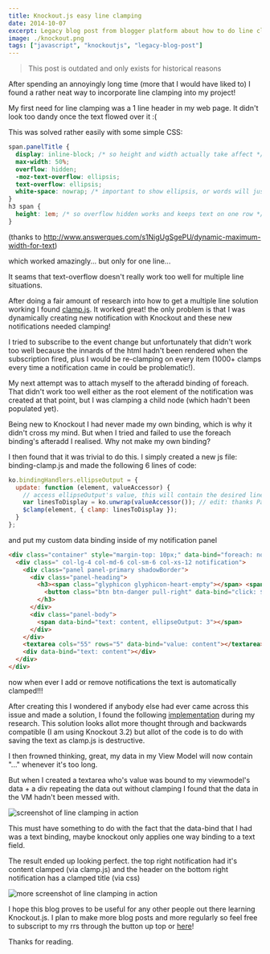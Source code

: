 ```yaml
---
title: Knockout.js easy line clamping
date: 2014-10-07
excerpt: Legacy blog post from blogger platform about how to do line clamping in Knockout.js
image: ./knockout.png
tags: ["javascript", "knockoutjs", "legacy-blog-post"]
---
```


> This post is outdated and only exists for historical reasons

After spending an annoyingly long time (more that I would have liked to)
I found a rather neat way to incorporate line clamping into my project!

My first need for line clamping was a 1 line header in my web page.
It didn't look too dandy once the text flowed over it :(

This was solved rather easily with some simple CSS:

```css
span.panelTitle {
  display: inline-block; /* so height and width actually take affect */
  max-width: 50%;
  overflow: hidden;
  -moz-text-overflow: ellipsis;
  text-overflow: ellipsis;
  white-space: nowrap; /* important to show ellipsis, or words will just be broken off */
}
h3 span {
  height: 1em; /* so overflow hidden works and keeps text on one row */
}
```

(thanks to http://www.answerques.com/s1NigUgSgePU/dynamic-maximum-width-for-text)

which worked amazingly... but only for one line...

It seams that text-overflow doesn't really work too well for multiple line situations.

After doing a fair amount of research into how to get a multiple line solution working I found [clamp.js](https://github.com/josephschmitt/Clamp.js/).
It worked great! the only problem is that I was dynamically creating new notification with Knockout and these
new notifications needed clamping!

I tried to subscribe to the event change but unfortunately that didn't work too well because the
innards of the html hadn't been rendered when the subscription fired,
plus I would be re-clamping on every item (1000+ clamps every time a notification came in could be problematic!).

My next attempt was to attach myself to the afteradd binding of foreach.
That didn't work too well either as the root element of the notification was created at that point,
but I was clamping a child node (which hadn't been populated yet).

Being new to Knockout I had never made my own binding, which is why it didn't cross my mind.
But when I tried and failed to use the foreach binding's afteradd I realised. Why not make my own binding?

I then found that it was trivial to do this.
I simply created a new js file: binding-clamp.js and made the following 6 lines of code:

```js
ko.bindingHandlers.ellipseOutput = {
  update: function (element, valueAccessor) {
    // access ellipseOutput's value, this will contain the desired line count
    var linesToDisplay = ko.unwrap(valueAccessor()); // edit: thanks Patrick Steele for update
    $clamp(element, { clamp: linesToDisplay });
  }
};
```

and put my custom data binding inside of my notification panel

```html
<div class="container" style="margin-top: 10px;" data-bind="foreach: notifications">
  <div class=" col-lg-4 col-md-6 col-sm-6 col-xs-12 notification">
    <div class="panel panel-primary shadowBorder">
      <div class="panel-heading">
        <h3><span class="glyphicon glyphicon-heart-empty"></span> <span class="panelTitle" data-bind="text: title"></span>
          <button class="btn btn-danger pull-right" data-bind="click: $parent.removeNotification">&times;</button>
        </h3>
      </div>
      <div class="panel-body">
        <span data-bind="text: content, ellipseOutput: 3"></span>
      </div>
    </div>
    <textarea cols="55" rows="5" data-bind="value: content"></textarea>
    <div data-bind="text: content"></div>
  </div>
</div>
```

now when ever I add or remove notifications the text is automatically clamped!!!

After creating this I wondered if anybody else had ever came across this issue and made a solution,
I found the following [implementation](https://gist.github.com/nathggns/0874a3558d1f107e3922) during my research.
This solution looks allot more thought through
and backwards compatible (I am using Knockout 3.2) but allot of the code is to do with saving the
text as clamp.js is destructive.

I then frowned thinking, great, my data in my View Model will now contain "..." whenever it's too long.

But when I created a textarea who's value was bound to my viewmodel's data + a div repeating the data out without clamping I found that the data in the VM hadn't been messed with.

![screenshot of line clamping in action](./no-destruction.png)

This must have something to do with the fact that the data-bind that I had was a text binding,
maybe knockout only applies one way binding to a text field.

The result ended up looking perfect. the top right notification had it's content clamped (via clamp.js)
and the header on the bottom right notification has a clamped title (via css)

![more screenshot of line clamping in action](./clamped.png)

I hope this blog proves to be useful for any other people out there learning Knockout.js.
I plan to make more blog posts and more regularly so feel free to subscript to my rrs through the button up top or [here](/feeds/posts/default)!

Thanks for reading.